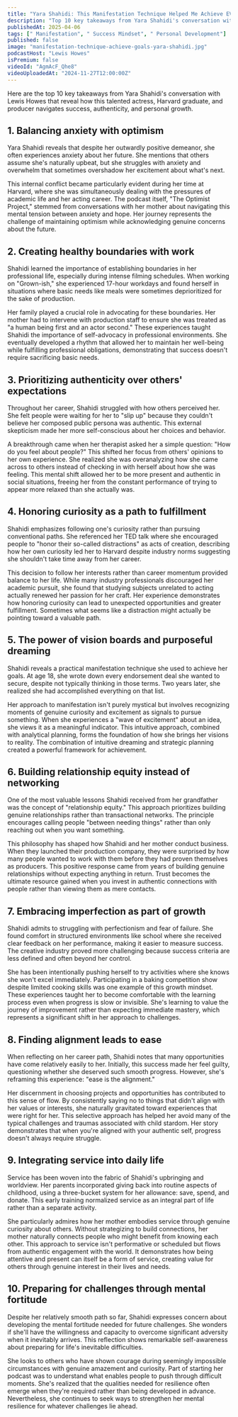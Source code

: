 ```yaml
---
title: "Yara Shahidi: This Manifestation Technique Helped Me Achieve EVERY SINGLE ONE of My Goals"
description: "Top 10 key takeaways from Yara Shahidi's conversation with Lewis Howes that reveal how this talented actress, Harvard graduate, and producer navigates success, authenticity, and personal growth."
publishedAt: 2025-04-06
tags: [" Manifestation", " Success Mindset", " Personal Development"]
published: false
image: "manifestation-technique-achieve-goals-yara-shahidi.jpg"
podcastHost: "Lewis Howes"
isPremium: false
videoId: "AgmAcF_Qhe8"
videoUploadedAt: "2024-11-27T12:00:00Z"
---
```



<PodcastSummaryPageLayout frontmatter={frontmatter}>

Here are the top 10 key takeaways from Yara Shahidi's conversation with Lewis Howes that reveal how this talented actress, Harvard graduate, and producer navigates success, authenticity, and personal growth.

## 1. Balancing anxiety with optimism

Yara Shahidi reveals that despite her outwardly positive demeanor, she often experiences anxiety about her future. She mentions that others assume she's naturally upbeat, but she struggles with anxiety and overwhelm that sometimes overshadow her excitement about what's next.

This internal conflict became particularly evident during her time at Harvard, where she was simultaneously dealing with the pressures of academic life and her acting career. The podcast itself, "The Optimist Project," stemmed from conversations with her mother about navigating this mental tension between anxiety and hope. Her journey represents the challenge of maintaining optimism while acknowledging genuine concerns about the future.

## 2. Creating healthy boundaries with work

Shahidi learned the importance of establishing boundaries in her professional life, especially during intense filming schedules. When working on "Grown-ish," she experienced 17-hour workdays and found herself in situations where basic needs like meals were sometimes deprioritized for the sake of production.

Her family played a crucial role in advocating for these boundaries. Her mother had to intervene with production staff to ensure she was treated as "a human being first and an actor second." These experiences taught Shahidi the importance of self-advocacy in professional environments. She eventually developed a rhythm that allowed her to maintain her well-being while fulfilling professional obligations, demonstrating that success doesn't require sacrificing basic needs.

## 3. Prioritizing authenticity over others' expectations

Throughout her career, Shahidi struggled with how others perceived her. She felt people were waiting for her to "slip up" because they couldn't believe her composed public persona was authentic. This external skepticism made her more self-conscious about her choices and behavior.

A breakthrough came when her therapist asked her a simple question: "How do you feel about people?" This shifted her focus from others' opinions to her own experience. She realized she was overanalyzing how she came across to others instead of checking in with herself about how she was feeling. This mental shift allowed her to be more present and authentic in social situations, freeing her from the constant performance of trying to appear more relaxed than she actually was.

## 4. Honoring curiosity as a path to fulfillment

Shahidi emphasizes following one's curiosity rather than pursuing conventional paths. She referenced her TED talk where she encouraged people to "honor their so-called distractions" as acts of creation, describing how her own curiosity led her to Harvard despite industry norms suggesting she shouldn't take time away from her career.

This decision to follow her interests rather than career momentum provided balance to her life. While many industry professionals discouraged her academic pursuit, she found that studying subjects unrelated to acting actually renewed her passion for her craft. Her experience demonstrates how honoring curiosity can lead to unexpected opportunities and greater fulfillment. Sometimes what seems like a distraction might actually be pointing toward a valuable path.

## 5. The power of vision boards and purposeful dreaming

Shahidi reveals a practical manifestation technique she used to achieve her goals. At age 18, she wrote down every endorsement deal she wanted to secure, despite not typically thinking in those terms. Two years later, she realized she had accomplished everything on that list.

Her approach to manifestation isn't purely mystical but involves recognizing moments of genuine curiosity and excitement as signals to pursue something. When she experiences a "wave of excitement" about an idea, she views it as a meaningful indicator. This intuitive approach, combined with analytical planning, forms the foundation of how she brings her visions to reality. The combination of intuitive dreaming and strategic planning created a powerful framework for achievement.

## 6. Building relationship equity instead of networking

One of the most valuable lessons Shahidi received from her grandfather was the concept of "relationship equity." This approach prioritizes building genuine relationships rather than transactional networks. The principle encourages calling people "between needing things" rather than only reaching out when you want something.

This philosophy has shaped how Shahidi and her mother conduct business. When they launched their production company, they were surprised by how many people wanted to work with them before they had proven themselves as producers. This positive response came from years of building genuine relationships without expecting anything in return. Trust becomes the ultimate resource gained when you invest in authentic connections with people rather than viewing them as mere contacts.

## 7. Embracing imperfection as part of growth

Shahidi admits to struggling with perfectionism and fear of failure. She found comfort in structured environments like school where she received clear feedback on her performance, making it easier to measure success. The creative industry proved more challenging because success criteria are less defined and often beyond her control.

She has been intentionally pushing herself to try activities where she knows she won't excel immediately. Participating in a baking competition show despite limited cooking skills was one example of this growth mindset. These experiences taught her to become comfortable with the learning process even when progress is slow or invisible. She's learning to value the journey of improvement rather than expecting immediate mastery, which represents a significant shift in her approach to challenges.

## 8. Finding alignment leads to ease

When reflecting on her career path, Shahidi notes that many opportunities have come relatively easily to her. Initially, this success made her feel guilty, questioning whether she deserved such smooth progress. However, she's reframing this experience: "ease is the alignment."

Her discernment in choosing projects and opportunities has contributed to this sense of flow. By consistently saying no to things that didn't align with her values or interests, she naturally gravitated toward experiences that were right for her. This selective approach has helped her avoid many of the typical challenges and traumas associated with child stardom. Her story demonstrates that when you're aligned with your authentic self, progress doesn't always require struggle.

## 9. Integrating service into daily life

Service has been woven into the fabric of Shahidi's upbringing and worldview. Her parents incorporated giving back into routine aspects of childhood, using a three-bucket system for her allowance: save, spend, and donate. This early training normalized service as an integral part of life rather than a separate activity.

She particularly admires how her mother embodies service through genuine curiosity about others. Without strategizing to build connections, her mother naturally connects people who might benefit from knowing each other. This approach to service isn't performative or scheduled but flows from authentic engagement with the world. It demonstrates how being attentive and present can itself be a form of service, creating value for others through genuine interest in their lives and needs.

## 10. Preparing for challenges through mental fortitude

Despite her relatively smooth path so far, Shahidi expresses concern about developing the mental fortitude needed for future challenges. She wonders if she'll have the willingness and capacity to overcome significant adversity when it inevitably arrives. This reflection shows remarkable self-awareness about preparing for life's inevitable difficulties.

She looks to others who have shown courage during seemingly impossible circumstances with genuine amazement and curiosity. Part of starting her podcast was to understand what enables people to push through difficult moments. She's realized that the qualities needed for resilience often emerge when they're required rather than being developed in advance. Nevertheless, she continues to seek ways to strengthen her mental resilience for whatever challenges lie ahead.

</PodcastSummaryPageLayout>
